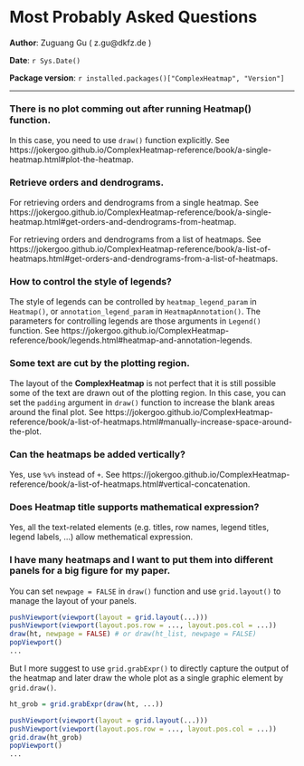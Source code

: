 <!--
%\VignetteEngine{knitr}
%\VignetteIndexEntry{Most probably asked questions}
-->

Most Probably Asked Questions
=================================================

**Author**: Zuguang Gu ( z.gu@dkfz.de )

**Date**: `r Sys.Date()`

**Package version**: `r installed.packages()["ComplexHeatmap", "Version"]`

---------------------------------------

<style type="text/css">
h1, h2, h3, h4, h5 {
    line-height: 120%;
}
</style>

### There is no plot comming out after running Heatmap() function.

In this case, you need to use `draw()` function explicitly. See https://jokergoo.github.io/ComplexHeatmap-reference/book/a-single-heatmap.html#plot-the-heatmap.

### Retrieve orders and dendrograms.

For retrieving orders and dendrograms from a single heatmap. See https://jokergoo.github.io/ComplexHeatmap-reference/book/a-single-heatmap.html#get-orders-and-dendrograms-from-heatmap.

For retrieving orders and dendrograms from a list of heatmaps. See https://jokergoo.github.io/ComplexHeatmap-reference/book/a-list-of-heatmaps.html#get-orders-and-dendrograms-from-a-list-of-heatmaps.

### How to control the style of legends?

The style of legends can be controlled by `heatmap_legend_param` in `Heatmap()`, or
`annotation_legend_param` in `HeatmapAnnotation()`. The parameters for controlling legends are those
arguments in `Legend()` function. See
https://jokergoo.github.io/ComplexHeatmap-reference/book/legends.html#heatmap-and-annotation-legends.

### Some text are cut by the plotting region.

The layout of the **ComplexHeatmap** is not perfect that it is still possible some of the text are
drawn out of the plotting region. In this case, you can set the `padding` argument in `draw()` function
to increase the blank areas around the final plot. See https://jokergoo.github.io/ComplexHeatmap-reference/book/a-list-of-heatmaps.html#manually-increase-space-around-the-plot.

### Can the heatmaps be added vertically?

Yes, use `%v%` instead of `+`. See https://jokergoo.github.io/ComplexHeatmap-reference/book/a-list-of-heatmaps.html#vertical-concatenation.

### Does Heatmap title supports mathematical expression?

Yes, all the text-related elements (e.g. titles, row names, legend titles, legend labels, ...) allow
methematical expression.

### I have many heatmaps and I want to put them into different panels for a big figure for my paper.

You can set `newpage = FALSE` in `draw()` function and use `grid.layout()` to manage the layout of
your panels. 

```r
pushViewport(viewport(layout = grid.layout(...)))
pushViewport(viewport(layout.pos.row = ..., layout.pos.col = ...))
draw(ht, newpage = FALSE) # or draw(ht_list, newpage = FALSE)
popViewport()
...
```

But I more suggest to use `grid.grabExpr()` to directly capture the output of the
heatmap and later draw the whole plot as a single graphic element by `grid.draw()`.

```r
ht_grob = grid.grabExpr(draw(ht, ...))

pushViewport(viewport(layout = grid.layout(...)))
pushViewport(viewport(layout.pos.row = ..., layout.pos.col = ...))
grid.draw(ht_grob)
popViewport()
...
```
